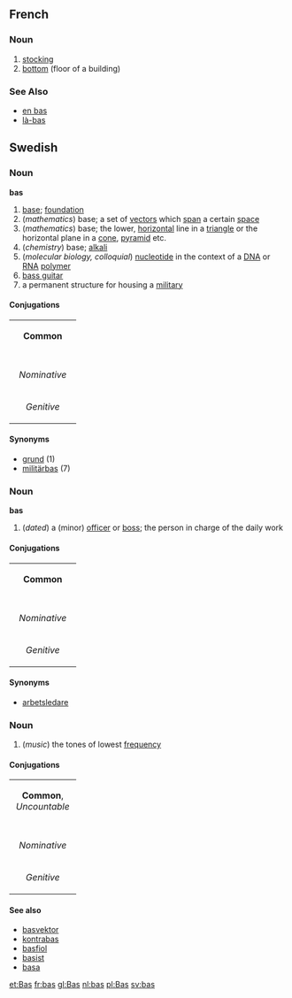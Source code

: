 ==French==

===Noun===
# [[stocking]]
# [[bottom]] (floor of a building)

===See Also===
*[[en bas]]
*[[là-bas]]

==Swedish==
===Noun===
'''bas'''
#[[base]]; [[foundation]]
#(''mathematics'') base; a set of [[vector]]s which [[span]] a certain [[space]]
#(''mathematics'') base; the lower, [[horizontal]] line in a [[triangle]] or the horizontal plane in a [[cone]], [[pyramid]] etc.
#(''chemistry'') base; [[alkali]]
#(''molecular biology, colloquial'') [[nucleotide]] in the context of a [[DNA]] or [[RNA]] [[polymer]]
#[[bass guitar]]
#a permanent structure for housing a [[military]]

====Conjugations====
{| border=1 cellspacing=0 
| bgcolor=#FFFFF0 colspan=5 align=center | '''Common''' 
|- 
|- bgcolor=#FFFFF0 align=center 
! rowspan=2 | 
| colspan=2 width=105 | ''Singular'' 
| colspan=2 | ''Plural'' 
|- bgcolor=#FFFFF0 align=center 
| width=105 | ''Indefinite'' 
| width=105 | ''Definite'' 
| width=105 | ''Indefinite'' 
|  width=105 | ''Definite'' 
|- align=center 
| width=105 bgcolor=#FFFFF0 | ''Nominative'' 
| [[bas]] 
| [[basen]] 
| [[baser]] 
| [[baserna]] 
|- align=center 
| width=105 bgcolor=#FFFFF0 | ''Genitive'' 
| [[bas]] 
| [[basens]] 
| [[basers]] 
| [[basernas]] 
|} 

====Synonyms====
*[[grund]] (1)
*[[militärbas]] (7)

===Noun===
'''bas'''
#(''dated'') a (minor) [[officer]] or [[boss]]; the person in charge of the daily work

====Conjugations====
{| border=1 cellspacing=0 
| bgcolor=#FFFFF0 colspan=5 align=center | '''Common''' 
|- 
|- bgcolor=#FFFFF0 align=center 
! rowspan=2 | 
| colspan=2 width=105 | ''Singular'' 
| colspan=2 | ''Plural'' 
|- bgcolor=#FFFFF0 align=center 
| width=105 | ''Indefinite'' 
| width=105 | ''Definite'' 
| width=105 | ''Indefinite'' 
|  width=105 | ''Definite'' 
|- align=center 
| width=105 bgcolor=#FFFFF0 | ''Nominative'' 
| [[bas]] 
| [[basen]] 
| [[basar]] 
| [[basarna]] 
|- align=center 
| width=105 bgcolor=#FFFFF0 | ''Genitive'' 
| [[bas]] 
| [[basens]] 
| [[basars]] 
| [[basarnas]]
|} 

====Synonyms====
*[[arbetsledare]]

===Noun===
#(''music'') the tones of lowest [[frequency]]

====Conjugations====
{| border=1 cellspacing=0
| bgcolor="#FFFFF0" colspan=5 align=center | '''Common''', ''Uncountable''
|-
|- bgcolor="#FFFFF0" align=center
| width=105 |
| width=105 | ''Indefinite'' 
| width=105 | ''Definite'' 
|- align=center
| width=105 bgcolor="#FFFFF0" | ''Nominative'' 
| [[bas]]
| [[basen]]
|- align=center
| width=105 bgcolor="#FFFFF0" | ''Genitive'' 
| [[bas]]
| [[basens]]
|}



====See also====
*[[basvektor]]
*[[kontrabas]]
*[[basfiol]]
*[[basist]]
*[[basa]]


[[et:Bas]]
[[fr:bas]]
[[gl:Bas]]
[[nl:bas]]
[[pl:Bas]]
[[sv:bas]]